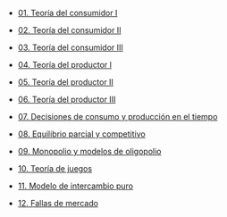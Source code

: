 -   [01. Teoría del consumidor I](../2023-06-14-01-teoria-del-consumidor-i/index.qmd)

-   [02. Teoría del consumidor II](../2023-06-14-02-teoria-del-consumidor-ii/index.qmd)

-   [03. Teoría del consumidor III](../2023-06-14-03-teoria-del-consumidor-iii/index.qmd)

-   [04. Teoría del productor I](../2023-06-14-04-teoria-del-productor-i/index.qmd)

-   [05. Teoría del productor II](../2023-06-14-05-teoria-del-productor-ii/index.qmd)

-   [06. Teoría del productor III](../2023-06-14-06-teoria-del-productor-iii/index.qmd)

-   [07. Decisiones de consumo y producción en el tiempo](../2023-06-14-07-decisiones-de-consumo-y-produccion-en-el-tiempo/index.qmd)

-   [08. Equilibrio parcial y competitivo](../2023-06-14-08-equilibrio-parcial-y-competitivo/index.qmd)

-   [09. Monopolio y modelos de oligopolio](../2023-06-14-09-monopolio-y-modelos-de-oligopolio/index.qmd)

-   [10. Teoría de juegos](../2023-06-14-10-teoria-de-juegos/index.qmd)

-   [11. Modelo de intercambio puro](../2023-06-14-11-modelo-de-intercambio-puro/index.qmd)

-   [12. Fallas de mercado](../2023-06-14-12-fallas-de-mercado/index.qmd)